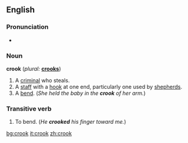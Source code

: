 ==English==

===Pronunciation===
*{{audio|en-us-crook.ogg|Audio (US)}}

===Noun===
'''crook'''  (''plural:'' '''[[crooks]]''')
# A [[criminal]] who steals.
# A [[staff]] with a [[hook]] at one end, particularly one used by [[shepherd]]s.
# A [[bend]].  (''She held the baby in the '''crook''' of her arm.'')

===Transitive verb===
{{en-verb}}
# To bend. (''He '''crooked''' his finger toward me.'')

[[bg:crook]]
[[it:crook]]
[[zh:crook]]